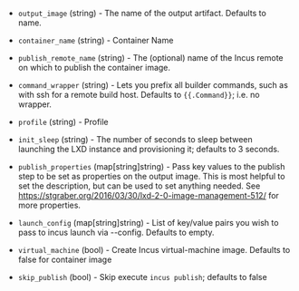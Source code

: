<!-- Code generated from the comments of the Config struct in builder/incus/config.go; DO NOT EDIT MANUALLY -->

- `output_image` (string) - The name of the output artifact. Defaults to name.

- `container_name` (string) - Container Name

- `publish_remote_name` (string) - The (optional) name of the Incus remote on which to publish the
  container image.

- `command_wrapper` (string) - Lets you prefix all builder commands, such as with ssh for a
  remote build host. Defaults to `{{.Command}}`; i.e. no wrapper.

- `profile` (string) - Profile

- `init_sleep` (string) - The number of seconds to sleep between launching
  the LXD instance and provisioning it; defaults to 3 seconds.

- `publish_properties` (map[string]string) - Pass key values to the publish step to be set as properties on
  the output image. This is most helpful to set the description, but can be
  used to set anything needed. See https://stgraber.org/2016/03/30/lxd-2-0-image-management-512/
  for more properties.

- `launch_config` (map[string]string) - List of key/value pairs you wish to
  pass to incus launch via --config. Defaults to empty.

- `virtual_machine` (bool) - Create Incus virtual-machine image. Defaults to false for container image

- `skip_publish` (bool) - Skip execute `incus publish`; defaults to false

<!-- End of code generated from the comments of the Config struct in builder/incus/config.go; -->
